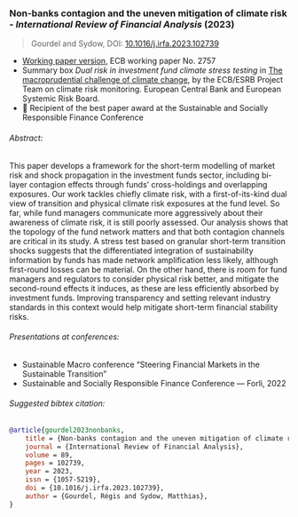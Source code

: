 ### Non-banks contagion and the uneven mitigation of climate risk - _International Review of Financial Analysis_ (2023)

> Gourdel and Sydow, DOI: [10.1016/j.irfa.2023.102739](https://doi.org/10.1016/j.irfa.2023.102739)

+ [Working paper version](https://www.ecb.europa.eu/pub/pdf/scpwps/ecb.wp2757~80ba1bf7dd.en.pdf), ECB working paper No. 2757
+ Summary box *Dual risk in investment fund climate stress testing* in [The macroprudential challenge of climate change](https://www.esrb.europa.eu/pub/pdf/reports/esrb.ecb.climate_report202207~622b791878.en.pdf), by the ECB/ESRB Project Team on climate risk monitoring. European Central Bank and European Systemic Risk Board.
+ 🥇 Recipient of the best paper award at the Sustainable and Socially Responsible Finance Conference

###### Abstract:
This paper develops a framework for the short-term modelling of market risk and shock propagation in the investment funds sector, including bi-layer contagion effects through funds’ cross-holdings and overlapping exposures.
Our work tackles chiefly climate risk, with a first-of-its-kind dual view of transition and physical climate risk exposures at the fund level.
So far, while fund managers communicate more aggressively about their awareness of climate risk, it is still poorly assessed.
Our analysis shows that the topology of the fund network matters and that both contagion channels are critical in its study.
A stress test based on granular short-term transition shocks suggests that the differentiated integration of sustainability information by funds has made network amplification less likely, although first-round losses can be material.
On the other hand, there is room for fund managers and regulators to consider physical risk better, and mitigate the second-round effects it induces, as these are less efficiently absorbed by investment funds.
Improving transparency and setting relevant industry standards in this context would help mitigate short-term financial stability risks.

###### Presentations at conferences:

- Sustainable Macro conference “Steering Financial Markets in the Sustainable Transition”
- Sustainable and Socially Responsible Finance Conference --- Forlì, 2022

###### Suggested bibtex citation:

```bibtex
@article{gourdel2023nonbanks,
    title = {Non-banks contagion and the uneven mitigation of climate risk},
    journal = {International Review of Financial Analysis},
    volume = 89,
    pages = 102739,
    year = 2023,
    issn = {1057-5219},
    doi = {10.1016/j.irfa.2023.102739},
    author = {Gourdel, Régis and Sydow, Matthias},
}
```

